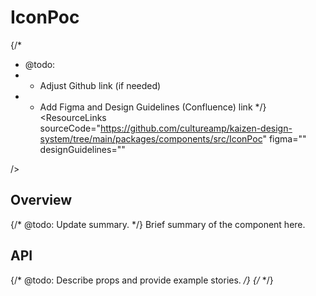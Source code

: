 
<Meta of={IconPocStories} />

# IconPoc

{/*
  * @todo:
  * - Adjust Github link (if needed)
  * - Add Figma and Design Guidelines (Confluence) link
  */}
<ResourceLinks
  sourceCode="https://github.com/cultureamp/kaizen-design-system/tree/main/packages/components/src/IconPoc"
  figma=""
  designGuidelines=""

/>

<KAIOInstallation exportNames="IconPoc" />

## Overview

{/* @todo: Update summary. */}
Brief summary of the component here.

<Canvas of={IconPocStories.Playground} />
<Controls of={IconPocStories.Playground} />

## API

{/* @todo: Describe props and provide example stories. */}
{/* <DocsStory of={IconPocStories.Reversed} /> */}
